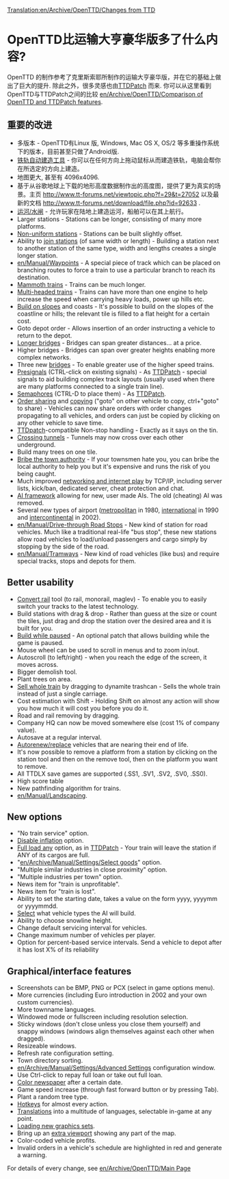 [[Translation:en/Archive/OpenTTD/Changes from TTD]]

=OpenTTD比运输大亨豪华版多了什么内容?=

OpenTTD 的制作参考了克里斯索耶所制作的运输大亨豪华版，并在它的基础上做出了巨大的提升. 除此之外，很多灵感也由[http://www.ttdpatch.net/ TTDPatch] 而来. 你可以从这里看到OpenTTD与TTDPatch之间的比较 [[en/Archive/OpenTTD/Comparison of OpenTTD and TTDPatch features]].

==重要的改进==

* 多版本 - OpenTTD有Linux 版, Windows, Mac OS X, OS/2 等多重操作系统下的版本，目前甚至只做了Android版.
* [[en/Archive/Manual/Autorail|铁轨自动建造工具]] - 你可以在任何方向上拖动鼠标从而建造铁轨，电脑会帮你在所选定的方向上建造。
* 地图更大, 甚至有 4096x4096.
* 基于从谷歌地球上下载的地形高度数据制作出的高度图，提供了更为真实的场景。主页 http://www.tt-forums.net/viewtopic.php?f=29&t=27052  以及最新的文档 http://www.tt-forums.net/download/file.php?id=92633 .
* [[en/Manual/Water Transport Tiles|运河/水闸]] - 允许玩家在陆地上建造运河，船舶可以在其上航行。
* Larger stations - Stations can be longer, consisting of many more platforms.
* [[en/Archive/Manual/Settings/Nonuniform stations|Non-uniform stations]] - Stations can be built slightly offset.
* Ability to [[en/Archive/Manual/Settings/Join train stations|join stations]] (of same width or length) - Building a station next to another station of the same type, width and lengths creates a single longer station.
* [[en/Manual/Waypoints]] - A special piece of track which can be placed on branching routes to force a train to use a particular branch to reach its destination.
* [[en/Archive/Manual/Settings/Mammoth trains|Mammoth trains]] - Trains can be much longer.
* [[en/Archive/Manual/Multiheaded trains|Multi-headed trains]] - Trains can have more than one engine to help increase the speed when carrying heavy loads, power up hills etc.
* [[en/Archive/Manual/Settings/Build on slopes|Build on slopes]] and coasts - It's possible to build on the slopes of the coastline or hills; the relevant tile is filled to a flat height for a certain cost.
* Goto depot order - Allows insertion of an order instructing a vehicle to return to the depot.
* [[en/Archive/Manual/Settings/Longer bridges|Longer bridges]] - Bridges can span greater distances... at a price.
* Higher bridges - Bridges can span over greater heights enabling more complex networks.
* Three new [[en/Manual/Bridges|bridges]] - To enable greater use of the higher speed trains.
* [[en/Manual/Signals#presignals|Presignals]] (CTRL-click on existing signals) - As [http://www.ttdpatch.net/ TTDPatch] - special signals to aid building complex track layouts (usually used when there are many platforms connected to a single train line).
* [[en/Manual/Signals#semaphores|Semaphores]] (CTRL-D to place them) - As [http://www.ttdpatch.net/ TTDPatch].
* [[en/Manual/Orders#shared-orders|Order sharing]] and [[en/Manual/Orders#copy-orders|copying]] ("goto" on other vehicle to copy, ctrl+"goto" to share) - Vehicles can now share orders with order changes propagating to all vehicles, and orders can just be copied by clicking on any other vehicle to save time.
* [http://www.ttdpatch.net/ TTDpatch]-compatible Non-stop handling - Exactly as it says on the tin.
* [[en/Archive/Manual/Crossing tunnels|Crossing tunnels]] - Tunnels may now cross over each other underground.
* Build many trees on one tile.
* [[en/Archive/Manual/Settings/Bribe authority|Bribe the town authority]] - If your townsmen hate you, you can bribe the local authority to help you but it's expensive and runs the risk of you being caught.
* Much improved [[en/Manual/Multiplayer|networking and internet play]] by TCP/IP, including server lists, kick/ban, dedicated server, cheat protection and chat.
* [[en/Development/Script/Main Page|AI framework]] allowing for new, user made AIs. The old (cheating) AI was removed.
* Several new types of airport ([[en/Manual/Airports#metropolitan-airport|metropolitan]] in 1980, [[en/Manual/Airports#international-airport|international]] in 1990 and [[en/Manual/Airports#intercontinental-airport|intercontinental]] in 2002).
* [[en/Manual/Drive-through Road Stops]] - New kind of station for road vehicles. Much like a traditional real-life "bus stop", these new stations allow road vehicles to load/unload passengers and cargo simply by stopping by the side of the road.
* [[en/Manual/Tramways]] - New kind of road vehicles (like bus) and require special tracks, stops and depots for them.

==Better usability==

* [[en/Manual/Convert rail|Convert rail]] tool (to rail, monorail, maglev) - To enable you to easily switch your tracks to the latest technology.
* Build stations with drag & drop - Rather than guess at the size or count the tiles, just drag and drop the station over the desired area and it is built for you.
* [[en/Archive/Manual/Settings/Build in pause|Build while paused]] - An optional patch that allows building while the game is paused.
* Mouse wheel can be used to scroll in menus and to zoom in/out.
* Autoscroll (to left/right) - when you reach the edge of the screen, it moves across.
* Bigger demolish tool.
* Plant trees on area.
* [[en/Manual/Sell entire train|Sell whole train]] by dragging to dynamite trashcan - Sells the whole train instead of just a single carriage.
* Cost estimation with Shift - Holding Shift on almost any action will show you how much it will cost you before you do it.
* Road and rail removing by dragging.
* Company HQ can now be moved somewhere else (cost 1% of company value).
* Autosave at a regular interval.
* [[en/Archive/Manual/Settings/Advanced Settings/Vehicles|Autorenew/replace]] vehicles that are nearing their end of life.
* It's now possible to remove a platform from a station by clicking on the station tool and then on the remove tool, then on the platform you want to remove.
* All TTDLX save games are supported (.SS1, .SV1, .SV2, .SV0, .SS0). 
* High score table
* New pathfinding algorithm for trains.
* [[en/Manual/Landscaping]].

==New options==

* "No train service" option.
* [[en/Archive/Manual/Settings/Disable inflation|Disable inflation]] option.
* [[en/Archive/Manual/Settings/Full load any cargo|Full load any]] option, as in [http://www.ttdpatch.net/ TTDPatch] - Your train will leave the station if ANY of its cargos are full.
* "[[en/Archive/Manual/Settings/Select goods]]" option.
* "Multiple similar industries in close proximity" option.
* "Multiple industries per town" option.
* News item for "train is unprofitable".
* News item for "train is lost".
* Ability to set the starting date, takes a value on the form yyyy, yyyymm or yyyymmdd.
* [[en/Archive/Manual/Settings/Disable AI vehicles|Select]] what vehicle types the AI will build.
* Ability to choose snowline height.
* Change default servicing interval for vehicles.
* Change maximum number of vehicles per player.
* Option for percent-based service intervals. Send a vehicle to depot after it has lost X% of its reliability

==Graphical/interface features==

* Screenshots can be BMP, PNG or PCX (select in game options menu).
* More currencies (including Euro introduction in 2002 and your own custom currencies).
* More townname languages.
* Windowed mode or fullscreen including resolution selection.
* Sticky windows (don't close unless you close them yourself) and snappy windows (windows align themselves against each other when dragged).
* Resizeable windows.
* Refresh rate configuration setting.
* Town directory sorting.
* [[en/Archive/Manual/Settings/Advanced Settings]] configuration window.
* Use Ctrl-click to repay full loan or take out full loan.
* [[en/Archive/Manual/Settings/Coloured newspaper|Color newspaper]] after a certain date.
* Game speed increase (through fast forward button or by pressing Tab).
* Plant a random tree type.
* [[en/Manual/Hotkeys|Hotkeys]] for almost every action.
* [[en/Archive/Community/Internationalization|Translations]] into a multitude of languages, selectable in-game at any point.
* [[en/Manual/NewGRF|Loading new graphics sets]].
* Bring up an [[en/Manual/Extra Viewport|extra viewport]] showing any part of the map.
* Color-coded vehicle profits.
* Invalid orders in a vehicle's schedule are highlighted in red and generate a warning.

For details of every change, see [[en/Archive/OpenTTD/Main Page]]